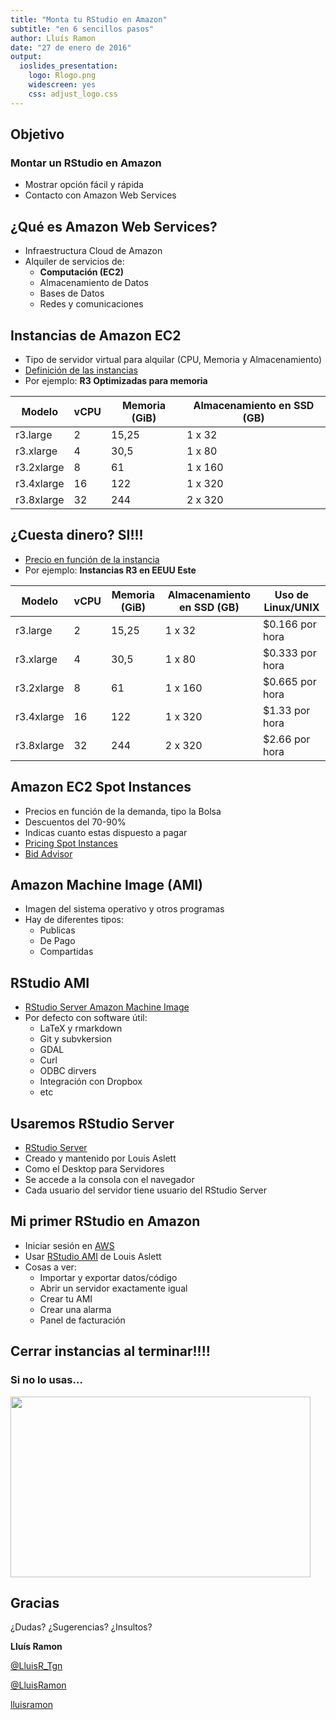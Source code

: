 ```yaml
---
title: "Monta tu RStudio en Amazon"
subtitle: "en 6 sencillos pasos"
author: Lluís Ramon
date: "27 de enero de 2016"
output: 
  ioslides_presentation: 
    logo: Rlogo.png
    widescreen: yes
    css: adjust_logo.css
---
```



## Objetivo

### __Montar un RStudio en Amazon__
* Mostrar opción fácil y rápida
* Contacto con Amazon Web Services

## ¿Qué es Amazon Web Services?

* Infraestructura Cloud de Amazon
* Alquiler de servicios de:
    * __Computación (EC2)__
    * Almacenamiento de Datos
    * Bases de Datos
    * Redes y comunicaciones

## Instancias de Amazon EC2

* Tipo de servidor virtual para alquilar (CPU, Memoria y Almacenamiento)
* [Definición de las instancias](https://aws.amazon.com/es/ec2/instance-types/)
* Por ejemplo: __R3 Optimizadas para memoria__

| Modelo     | vCPU | Memoria (GiB) | Almacenamiento en SSD (GB) |
|------------|------|---------------|----------------------------|
| r3.large   | 2    | 15,25         | 1 x 32                     |
| r3.xlarge  | 4    | 30,5          | 1 x 80                     |
| r3.2xlarge | 8    | 61            | 1 x 160                    |
| r3.4xlarge | 16   | 122           | 1 x 320                    |
| r3.8xlarge | 32   | 244           | 2 x 320                    |

## ¿Cuesta dinero? SI!!!

* [Precio en función de la instancia](https://aws.amazon.com/es/ec2/pricing/)
* Por ejemplo: __Instancias R3 en EEUU Este__

| Modelo     | vCPU | Memoria (GiB) | Almacenamiento en SSD (GB) | Uso de Linux/UNIX |
|------------|------|---------------|----------------------------|-------------------|
| r3.large   | 2    | 15,25         | 1 x 32                     | $0.166 por hora   |
| r3.xlarge  | 4    | 30,5          | 1 x 80                     | $0.333 por hora   |
| r3.2xlarge | 8    | 61            | 1 x 160                    | $0.665 por hora   |
| r3.4xlarge | 16   | 122           | 1 x 320                    | $1.33 por hora    |
| r3.8xlarge | 32   | 244           | 2 x 320                    | $2.66 por hora    |


## Amazon EC2 Spot Instances

* Precios en función de la demanda, tipo la Bolsa
* Descuentos del 70-90%
* Indicas cuanto estas dispuesto a pagar
* [Pricing Spot Instances](https://aws.amazon.com/ec2/spot/pricing/)
* [Bid Advisor](https://aws.amazon.com/ec2/spot/bid-advisor/)

## Amazon Machine Image (AMI)

* Imagen del sistema operativo y otros programas
* Hay de diferentes tipos:
    * Publicas
    * De Pago
    * Compartidas

## RStudio AMI

* [RStudio Server Amazon Machine Image](http://www.louisaslett.com/RStudio_AMI/)
* Por defecto con software útil:
    * LaTeX y rmarkdown
    * Git y subvkersion
    * GDAL
    * Curl
    * ODBC dirvers
    * Integración con Dropbox
    * etc

## Usaremos RStudio Server

* [RStudio Server](https://www.rstudio.com/products/rstudio/download-server/)
* Creado y mantenido por Louis Aslett
* Como el Desktop para Servidores
* Se accede a la consola con el navegador
* Cada usuario del servidor tiene usuario del RStudio Server

## Mi primer RStudio en Amazon

* Iniciar sesión en [AWS](https://aws.amazon.com)
* Usar [RStudio AMI](http://www.louisaslett.com/RStudio_AMI/) de Louis Aslett
* Cosas a ver:
    * Importar y exportar datos/código
    * Abrir un servidor exactamente igual
    * Crear tu AMI
    * Crear una alarma
    * Panel de facturación
    
## Cerrar instancias al terminar!!!!

### Si no lo usas...

<img src="giphy.gif" style="width:480px;height:289px;">

## Gracias

¿Dudas? ¿Sugerencias? ¿Insultos?

__Lluís Ramon__

<link href="http://maxcdn.bootstrapcdn.com/font-awesome/4.2.0/css/font-awesome.min.css" rel="stylesheet">

<p><i class="fa fa-twitter fa-lg fa-fw"></i> <a href="https://twitter.com/LluisR_Tgn" target="_blank">@LluisR_Tgn</a></p>
<p><i class="fa fa-github fa-lg fa-fw"></i> <a href="https://github.com/LluisRamon" target="_blank">@LluisRamon</a></p>
<p><i class="fa fa-linkedin fa-lg fa-fw"></i> <a href="https://www.linkedin.com/in/lluisramon" target="_blank">lluisramon</a></p>
